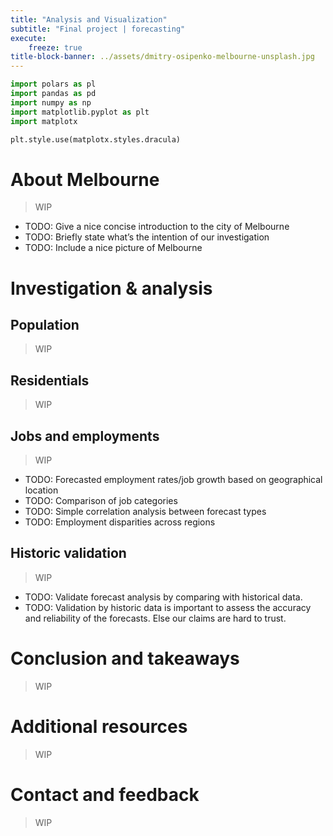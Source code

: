 ```yaml
---
title: "Analysis and Visualization"
subtitle: "Final project | forecasting"
execute:
    freeze: true
title-block-banner: ../assets/dmitry-osipenko-melbourne-unsplash.jpg
---
```


```python
import polars as pl
import pandas as pd
import numpy as np
import matplotlib.pyplot as plt
import matplotx

plt.style.use(matplotx.styles.dracula)
```

# About Melbourne
> WIP

- TODO: Give a nice concise introduction to the city of Melbourne
- TODO: Briefly state what's the intention of our investigation
- TODO: Include a nice picture of Melbourne

# Investigation & analysis

## Population
> WIP

## Residentials
> WIP

## Jobs and employments
> WIP

- TODO: Forecasted employment rates/job growth based on geographical location
- TODO: Comparison of job categories
- TODO: Simple correlation analysis between forecast types
- TODO: Employment disparities across regions

## Historic validation
> WIP

- TODO: Validate forecast analysis by comparing with historical data.
- TODO: Validation by historic data is important to assess the accuracy and reliability of the forecasts. Else our claims are hard to trust.

# Conclusion and takeaways
> WIP

# Additional resources
> WIP

# Contact and feedback
> WIP

<!--
> 1. Motivation.
> What is your dataset?
> Why did you choose this/these particular dataset(s)?
> What was your goal for the end user's experience?

> 2. Basic stats. Let's understand the dataset better
> Write about your choices in data cleaning and preprocessing
> Write a short section that discusses the dataset stats, containing key points/plots from your exploratory data analysis.

> 3. Data Analysis
> Describe your data analysis and explain what you've learned about the dataset.
> If relevant, talk about your machine-learning.

> 4. Genre. Which genre of data story did you use?
> Which tools did you use from each of the 3 categories of Visual Narrative (Figure 7 in Segal and Heer). Why?
> Which tools did you use from each of the 3 categories of Narrative Structure (Figure 7 in Segal and Heer). Why?

> 5. Visualizations.
> Explain the visualizations you've chosen.
> Why are they right for the story you want to tell?

> 6. Discussion. Think critically about your creation
> What went well?,
> What is still missing? What could be improved?, Why?

> 7. Contributions. Who did what?
> You should write (just briefly) which group member was the main responsible for which elements of the assignment. (I want you guys to understand every part of the assignment, but usually there is someone who took lead role on certain portions of the work. That's what you should explain).
> It is not OK simply to write "All group members contributed equally".

> 8. Make sure that you use references when they're needed and follow academic standards.
-->
